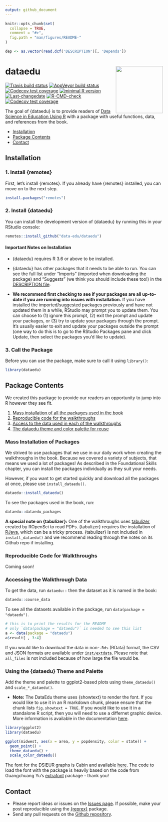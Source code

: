 ```yaml
---
output: github_document
---
```


<!-- README.md is generated from README.Rmd. Please edit that file -->

```r
knitr::opts_chunk$set(
  collapse = TRUE,
  comment = "#>",
  fig.path = "man/figures/README-"
)

dep <- as.vector(read.dcf('DESCRIPTION')[, 'Depends'])
```

# dataedu <img src = 'man/figures/logo.png' align="right" height="150" />

<!-- badges: start -->
[![Travis build status](https://travis-ci.org/data-edu/dataedu.svg?branch=master)](https://travis-ci.org/data-edu/dataedu)
[![AppVeyor build status](https://ci.appveyor.com/api/projects/status/github/ivelasq/dataedu?branch=master&svg=true)](https://ci.appveyor.com/project/ivelasq/dataedu)
[![Codecov test coverage](https://codecov.io/gh/data-edu/dataedu/branch/master/graph/badge.svg)](https://codecov.io/gh/data-edu/dataedu?branch=master)
[![minimal R version](https://img.shields.io/badge/R%3E%3D-3.6-6666ff.svg)](https://cran.r-project.org/)
[![Last-changedate](https://img.shields.io/badge/last%20change-`r gsub('-', '--', Sys.Date())`-yellowgreen.svg)](https://github.com/data-edu/dataedu/commits/master)
[![R-CMD-check](https://github.com/data-edu/dataedu/actions/workflows/R-CMD-check.yaml/badge.svg)](https://github.com/data-edu/dataedu/actions/workflows/R-CMD-check.yaml)
[![Codecov test coverage](https://codecov.io/gh/data-edu/dataedu/graph/badge.svg)](https://app.codecov.io/gh/data-edu/dataedu)
<!-- badges: end -->

The goal of {dataedu} is to provide readers of [Data Science in Education Using R](https://github.com/data-edu/data-science-in-education) with a package with useful functions, data, and references from the book.

* [ Installation ](#installation)
* [ Package Contents ](#package-contents)
* [ Contact ](#contact)

## Installation

### 1. Install {remotes}

First, let's install {remotes}. If you already have {remotes} installed, you can move on to the next step.

``` r
install.packages("remotes")
```

### 2. Install {dataedu}

You can install the development version of {dataedu} by running this in your RStudio console:

``` r
remotes::install_github("data-edu/dataedu")
```

#### Important Notes on Installation

* {dataedu} requires R 3.6 or above to be installed.

* {dataedu} has other packages that it needs to be able to run. You can see the full list under "Imports" (imported when downloading the package) and  "Suggests" (we think you should include these too!) in the [DESCRIPTION file](https://github.com/data-edu/dataedu/blob/master/DESCRIPTION#L34).

* **We recommend first checking to see if your packages are all up-to-date if you are running into issues with installation.** If you have installed the imported/suggested packages previously and have not updated them in a while, RStudio may prompt you to update them. You can choose to (1) ignore this prompt, (2) exit the prompt and update your packages, or (3) try to update your packages through the prompt. It's usually easier to exit and update your packages outside the prompt (one way to do this is to go to the RStudio Packages pane and click Update, then select the packages you'd like to update).

### 3. Call the Package

Before you can use the package, make sure to call it using `library()`:

```r
library(dataedu)
```

## Package Contents

We created this package to provide our readers an opportunity to jump into R however they see fit.

1. [Mass installation of all the packages used in the book](#mass-installation-of-packages)
2. [Reproducible code for the walkthroughs](#reproducible-code-for-walkthroughs)
3. [Access to the data used in each of the walkthroughs](#accessing-the-walkthrough-data)
4. [The dataedu theme and color palette for reuse](#using-the-dataedu-theme-and-palette)

### Mass Installation of Packages

We strived to use packages that we use in our daily work when creating the walkthroughs in the book. Because we covered a variety of subjects, that means we used a lot of packages! As described in the Foundational Skills chapter, you can install the packages individually as they suit your needs. 

However, if you want to get started quickly and download all the packages at once, please use `install_dataedu()`.

``` r
dataedu::install_dataedu()
```

To see the packages used in the book, run:

```r
dataedu::dataedu_packages
```

**A special note on {tabulizer}:** One of the walkthroughs uses [tabulizer](https://github.com/ropensci/tabulizer), created by ROpenSci to read PDFs. {tabulizer} requires the installation of [RJava](https://cran.r-project.org/web/packages/rJava/index.html), which can be a tricky process. {tabulizer} is not included in `install_dataedu()` and we recommend reading through the notes on its Github repo if installing.

### Reproducible Code for Walkthroughs

Coming soon!

### Accessing the Walkthrough Data

To get the data, run `dataedu::` then the dataset as it is named in the book:

``` r
dataedu::course_data
```
To see all the datasets available in the package, run `data(package = "dataedu")`.

```r
# this is to print the results for the README
# only `data(package = "dataedu")` is needed to see this list
a <- data(package = "dataedu")
a$result[ , 3:4]
```

If you would like to download the data in non-`.Rds` (RData) format, the CSV and JSON formats are available under [`inst/extdata`](https://github.com/data-edu/dataedu/tree/master/inst/extdata). Please note that `all_files` is not included because of how large the file would be.

### Using the {dataedu} Theme and Palette

Add the theme and palette to ggplot2-based plots using `theme_dataedu()` and `scale_*_dataedu()`.

* **Note:** The DataEdu theme uses {showtext} to render the font. If you would like to use it in an R markdown chunk, please ensure that the chunk lists `fig.showtext = TRUE`. If you would like to use it in a standalone R script, then you will need to use a differnet graphic device. More information is available in the documentation [here](https://cran.rstudio.com/web/packages/showtext/vignettes/introduction.html). 

```r
library(ggplot2)
library(dataedu)

ggplot(midwest, aes(x = area, y = popdensity, color = state)) +
  geom_point() +
  theme_dataedu() +
  scale_color_dataedu()
```

The font for the DSIEUR graphs is Cabin and available [here](https://fonts.google.com/specimen/Cabin). The code to load the font with the package is heavily based on the code from Guangchuang Yu's [extrafont](https://github.com/GuangchuangYu/emojifont) package - thank you!

## Contact

* Please report ideas or issues on the [Issues page](https://github.com/data-edu/dataedu/issues). If possible, make your post reproducible using the [{reprex}](https://github.com/tidyverse/reprex) package.
* Send any pull requests on the [Github repository](https://github.com/data-edu/dataedu).
